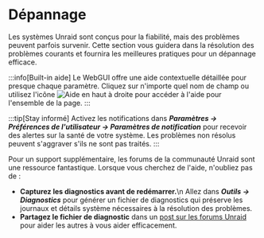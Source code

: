 # Dépannage

Les systèmes Unraid sont conçus pour la fiabilité, mais des problèmes peuvent parfois survenir. Cette section vous guidera dans la résolution des problèmes courants et fournira les meilleures pratiques pour un dépannage efficace.

:::info[Built-in aide]
Le WebGUI offre une aide contextuelle détaillée pour presque chaque paramètre. Cliquez sur n'importe quel nom de champ ou utilisez l'icône ![Aide](/img/Help-icon.jpg) en haut à droite pour accéder à l'aide pour l'ensemble de la page.
:::

:::tip[Stay informé]
Activez les notifications dans ***Paramètres → Préférences de l'utilisateur → Paramètres de notification*** pour recevoir des alertes sur la santé de votre système. Les problèmes non résolus peuvent s'aggraver s'ils ne sont pas traités.
:::

Pour un support supplémentaire, les forums de la communauté Unraid sont une ressource fantastique. Lorsque vous cherchez de l'aide, n'oubliez pas de :

- **Capturez les diagnostics avant de redémarrer.**\n  Allez dans ***Outils → Diagnostics*** pour générer un fichier de diagnostics qui préserve les journaux et détails système nécessaires à la résolution des problèmes.
- **Partagez le fichier de diagnostic** dans un [post sur les forums Unraid](http://forums.unraid.net/) pour aider les autres à vous aider efficacement.
